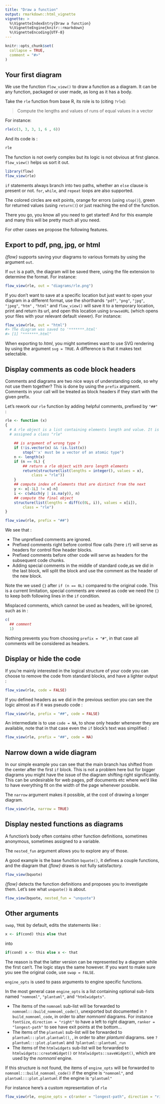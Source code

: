 ```yaml
---
title: "Draw a function"
output: rmarkdown::html_vignette
vignette: >
  %\VignetteIndexEntry{Draw a function}
  %\VignetteEngine{knitr::rmarkdown}
  %\VignetteEncoding{UTF-8}
---
```


```r
knitr::opts_chunk$set(
  collapse = TRUE,
  comment = "#>"
)
```



## Your first diagram

We use the function `flow_view()` to draw a function as a diagram. It can be any
function, packaged or user made, as long as it has a body.

Take the `rle` function from base R, its role is to (citing `?rle`):

> Compute the lengths and values of runs of equal values in a vector

For instance:

```r
rle(c(3, 3, 3, 1, 6 , 6))
```

And its code is :

```r
rle
```

The function is not overly complex but its logic is not obvious at
first glance. `flow_view()` helps us sort it out.

```r
library(flow)
flow_view(rle)
```

`if` statements always branch into two paths, whether an `else` clause is present
or not. `for`, `while`, and `repeat` loops are also supported.

The colored circles are exit points, orange for errors (using `stop()`), 
green for returned values (using `return()`) or just reaching the end of the function.

There you go, you know all you need to get started! And for this example and many 
this will be pretty much all you need. 

For other cases we propose the following features.

## Export to pdf, png, jpg, or html

*{flow}* supports saving your diagrams to various formats by using the argument `out`.

If `out` is a path, the diagram will be saved there, 
using the file extension to determine the format. For instance:

```r
flow_view(rle, out = "diagrams/rle.png")
```

If you don't want to save at a specific location but just want to open your
diagram in a different format, use the shorthands `"pdf"`, `"png"`, `"jpg"`,
`"jpeg"`, `"htm"` , `"html"` and `flow_view()` will save it  to a temporary 
location, print and return its url, and open this location using `browseURL` (which opens
your files with your relevant default viewer). For instance:

```r
flow_view(rle, out = "html")
#> The diagram was saved to '*******.html'
#> [1] "*******.html"
```

When exporting to *html*, 
you might sometimes want to use SVG rendering by using the argument `svg = TRUE`. 
A difference is that it makes text selectable.

## Display comments as code block headers

Comments and diagrams are two nice ways of understanding code, so why not use 
them together? This is done by using the `prefix` argument.
Comments in your call will be treated as block headers if they start with the
given prefix.

Let's rework our `rle` function by adding helpful comments, prefixed by `"##"` :

```r
rle <- function (x) 
{
  # A rle object is a list containing elements length and value. It is
  # assigned a class "rle"
  
    ## is argument of wrong type ?
    if (!is.vector(x) && !is.list(x)) 
        stop("'x' must be a vector of an atomic type")
    n <- length(x)
    if (n == 0L) {
        ## return a rle object with zero length elements
        return(structure(list(lengths = integer(), values = x), 
            class = "rle"))
    }
    ## compute index of elements that are distinct from the next
    y <- x[-1L] != x[-n]
    i <- c(which(y | is.na(y)), n)
    ## compute the final object
    structure(list(lengths = diff(c(0L, i)), values = x[i]), 
        class = "rle")
}

flow_view(rle, prefix = "##")
```

We see that : 

* The unprefixed comments are ignored.
* Prefixed comments right before control flow calls (here `if`) will serve
as headers for control flow header blocks.
* Prefixed comments before other code will serve as headers for the subsequent
code chunks.
* Adding special comments in the middle of standard code,as we did in the last
block, will split the block and use the comment as the header of the new block.

Note the we used `{}` after `if (n == 0L)` compared to the original code.
This is a current limitation, special comments are viewed as code we need the 
`{}` to keep both following lines in the `if` condition.

Misplaced comments, which cannot be used as headers, will be ignored, such as in :

```r
c(
  ## comment
  1)
```

Nothing prevents you from choosing `prefix = "#"`, in that case all comments will
be considered as headers.

## Display or hide the code

If you're mainly interested in the logical structure of your code you can choose
to remove the code from standard blocks, and have a lighter output :

```r
flow_view(rle, code = FALSE)
```
If you defined headers as we did in the previous section you can see the logic
almost as if it was pseudo code :

```r
flow_view(rle, prefix = "##", code = FALSE)
```

An intermediate is to use `code = NA`, to show only header whenever they are
available, note that in that case even the `if` block's text was simplified : 

```r
flow_view(rle, prefix = "##", code = NA)
```

## Narrow down a wide diagram

In our simple example you can see that the main branch has shifted from the
center after the first `if` block. This is not a problem here but for bigger
diagrams you might have the issue of the diagram shifting right significantly.
This can be undesirable for web pages, pdf documents etc where we'd like
to have everything fit on the width of the page whenever possible. 

The `narrow` argument makes it possible, at the cost of drawing a longer diagram. 

```r
flow_view(rle, narrow = TRUE)
```

## Display nested functions as diagrams

A function's body often contains other function definitions, sometimes anonymous,
sometimes assigned to a variable.

The `nested_fun` argument allows you to explore any of those.

A good example is the base function `bquote()`, it defines a couple functions,
and the diagram that *{flow}* draws is not fully satisfactory.

```r
flow_view(bquote)
```

*{flow}* detects the function definitions and proposes you to
investigate them. Let's see what `unquote()` is about.

```r
flow_view(bquote, nested_fun = "unquote")
```


## Other arguments

`swap`, `TRUE` by default, edits the statements like : 

```r
x <- if(cond) this else that
```

into

```r
if(cond) x <- this else x <- that
```

The reason is that the latter version can be represented by a diagram while
the first can't. The logic stays the same however. If you want to make sure 
you see the original code, use `swap = FALSE`.

`engine_opts` is used to pass arguments to engine specific functions.

In the most general case `engine_opts` is a list containing optional sub-lists named
`"nomnoml"`, `"plantuml"`, and `"htmlwidgets"`.

- The items of the `nomnoml`
 sub-list will be forwarded to `nomnoml:::build_nomnoml_code()`, unexported but
 documented in `?build_nomnoml_code`, in order to alter
 *nomnoml* diagrams. For instance `fontSize`, `direction = "right"` to have a left to right
 diagram, `ranker = "longest-path"` to see have exit points at the bottom...
 - The items of the `plantuml` sub-list will be forwarded to `plantuml:::plot.plantuml()`,
 , in order to alter  *plantuml* diagrams.
 see `?plantuml:::plot.plantuml` and `?plantuml::plantuml_run`
 - The items of the `htmlwidgets` sub-list will be forwarded to
 `htmlwidgets::createWidget()` or `htmlwidgets::saveWidget()`, which are used by
 the *nomnoml* engine.

If this structure is not found, the items of `engine_opts` will be forwarded
to `nomnoml:::build_nomnoml_code()` if the engine is `"nomnoml"`, and
`plantuml:::plot.plantuml` if the engine is `"plantuml"`

For instance here's a custom representation of `rle`

```r
flow_view(rle, engine_opts = c(ranker = "longest-path", direction = "right"))
```

